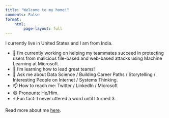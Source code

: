 ```yaml
---
title: "Welcome to my home!"
comments: False
format: 
    html: 
        page-layout: full
---
```


I currently live in United States and I am from India.

- 🔭 I’m currently working on helping my teammates succeed in protecting users from malicious file-based and web-based attacks using Machine Learning at Microsoft.
- 🌱 I’m learning how to lead great teams!
- 💬 Ask me about Data Science / Building Career Paths / Storytelling / Interesting People on Internet / Systems Thinking.
- 📫 How to reach me: Twitter / LinkedIn / Microsoft
- 😄 Pronouns: He/Him.
- ⚡ Fun fact: I never uttered a word until I turned 3.

Read more about me [here](about.qmd).